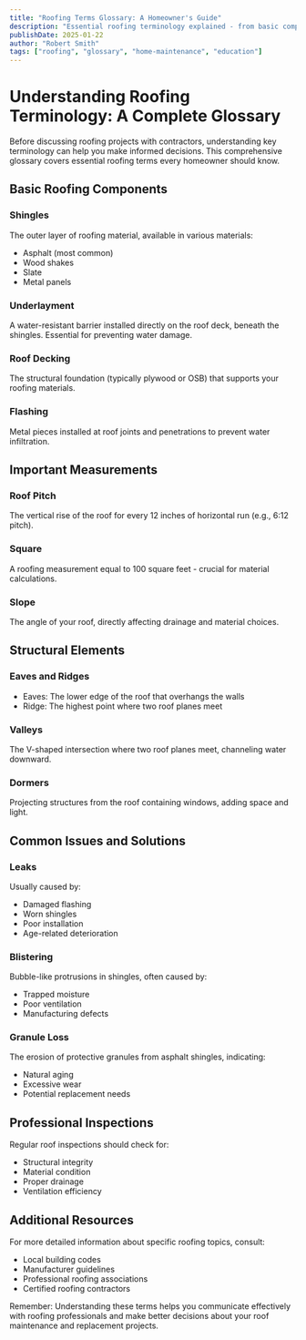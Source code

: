 ```yaml
---
title: "Roofing Terms Glossary: A Homeowner's Guide"
description: "Essential roofing terminology explained - from basic components to common issues. Your comprehensive guide to understanding roofing language."
publishDate: 2025-01-22
author: "Robert Smith"
tags: ["roofing", "glossary", "home-maintenance", "education"]
---
```


# Understanding Roofing Terminology: A Complete Glossary

Before discussing roofing projects with contractors, understanding key terminology can help you make informed decisions. This comprehensive glossary covers essential roofing terms every homeowner should know.

## Basic Roofing Components

### Shingles
The outer layer of roofing material, available in various materials:
- Asphalt (most common)
- Wood shakes
- Slate
- Metal panels

### Underlayment
A water-resistant barrier installed directly on the roof deck, beneath the shingles. Essential for preventing water damage.

### Roof Decking
The structural foundation (typically plywood or OSB) that supports your roofing materials.

### Flashing
Metal pieces installed at roof joints and penetrations to prevent water infiltration.

## Important Measurements

### Roof Pitch
The vertical rise of the roof for every 12 inches of horizontal run (e.g., 6:12 pitch).

### Square
A roofing measurement equal to 100 square feet - crucial for material calculations.

### Slope
The angle of your roof, directly affecting drainage and material choices.

## Structural Elements

### Eaves and Ridges
- Eaves: The lower edge of the roof that overhangs the walls
- Ridge: The highest point where two roof planes meet

### Valleys
The V-shaped intersection where two roof planes meet, channeling water downward.

### Dormers
Projecting structures from the roof containing windows, adding space and light.

## Common Issues and Solutions

### Leaks
Usually caused by:
- Damaged flashing
- Worn shingles
- Poor installation
- Age-related deterioration

### Blistering
Bubble-like protrusions in shingles, often caused by:
- Trapped moisture
- Poor ventilation
- Manufacturing defects

### Granule Loss
The erosion of protective granules from asphalt shingles, indicating:
- Natural aging
- Excessive wear
- Potential replacement needs

## Professional Inspections

Regular roof inspections should check for:
- Structural integrity
- Material condition
- Proper drainage
- Ventilation efficiency

## Additional Resources

For more detailed information about specific roofing topics, consult:
- Local building codes
- Manufacturer guidelines
- Professional roofing associations
- Certified roofing contractors

Remember: Understanding these terms helps you communicate effectively with roofing professionals and make better decisions about your roof maintenance and replacement projects. 